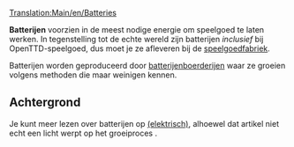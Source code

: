 [[Translation:Main/en/Batteries]]{{en/-}}
{{nl/Vracht|name=Batterijen
|image=Batteries.png
|geproduceerd=[[Main/nl/Batterijenboerderij|Batterijenboerderij]]
|geaccepteerd=[[Main/nl/Speelgoedfabriek|Speelgoedfabriek]]
}}

'''Batterijen''' voorzien in de meest nodige energie om speelgoed te laten werken. In tegenstelling tot de echte wereld zijn batterijen ''inclusief'' bij OpenTTD-speelgoed, dus moet je ze afleveren bij de [[Main/nl/Speelgoedfabriek|speelgoedfabriek]].

Batterijen worden geproduceerd door [[Main/nl/Batterijenboerderij|batterijenboerderijen]] waar ze groeien volgens methoden die maar weinigen kennen.

==Achtergrond==
Je kunt meer lezen over batterijen op [http://www.wikipedia.org/wiki/nl:Batterij (elektrisch) ], alhoewel dat artikel niet echt een licht werpt op het groeiproces {{en/Emoticon|:D}}.